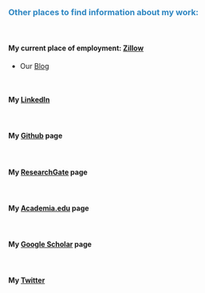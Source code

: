 
&nbsp;
&nbsp;

###  <span style="color:#2E86C1"> Other places to find information about my work: </span>

&nbsp;

#### My current place of employment: [Zillow](https://www.zillow.com)
    
* Our [Blog](https://www.zillow.com/data-science/)

&nbsp;

#### My [LinkedIn](https://www.linkedin.com/in/andy-krause-7260ab17/)  

&nbsp;

#### My [Github](https://github.com/Andy_Krause) page

&nbsp;

#### My [ResearchGate](https://www.researchgate.net/profile/Andy_Krause) page

&nbsp;

#### My [Academia.edu](https://unimelb.academia.edu/AndyKrause) page

&nbsp;

#### My [Google Scholar](https://scholar.google.com.au/citations?user=FN04yK0AAAAJ&hl=en) page

&nbsp;

#### My [Twitter](https://twitter.com/Andy_L_Krause) 
&nbsp;

